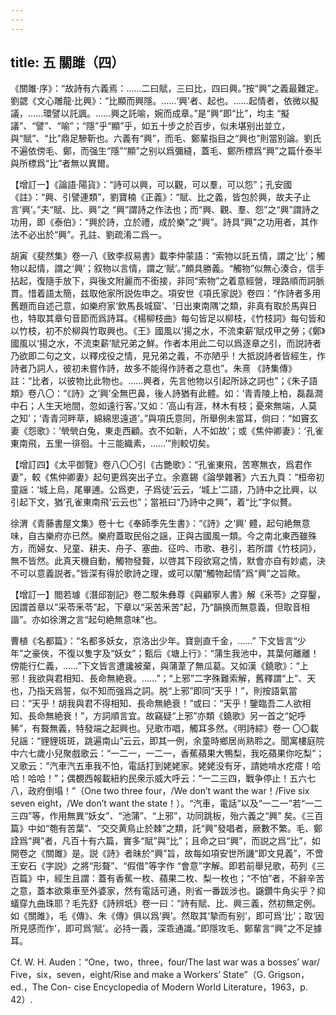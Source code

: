 ```yaml
---
---
---
```

title: 五 關雎（四）
---




《關雎·序》：“故詩有六義焉：……二曰賦，三曰比，四曰興。”按“興”之義最難定。劉勰《文心雕龍·比興》：“比顯而興隱。……‘興’者、起也。……起情者，依微以擬議，……環譬以託諷。……興之託喻，婉而成章。”是“興”即“比”，均主 “擬議”、“譬”、“喻”；“隱”乎“顯”乎，如五十步之於百步，似未堪别出並立，與“賦”、“比”鼎足驂靳也。六義有“興”，而毛、鄭輩指目之“興也”則當别論。劉氏不遍依傍毛、鄭，而强生“隱”“顯”之别以爲彌縫，蓋毛、鄭所標爲“興”之篇什泰半與所標爲“比”者無以異爾。

【增訂一】《論語·陽貨》：“詩可以興，可以觀，可以羣，可以怨”；孔安國《註》：“興、引譬連類”，劉寶楠《正義》：“賦、比之義，皆包於興，故夫子止言‘興’。”夫“賦、比、興”之 “興”謂詩之作法也；而“興、觀、羣、怨”之“興”謂詩之功用，即《泰伯》：“興於詩，立於禮，成於樂”之“興”。詩具“興”之功用者，其作法不必出於“興”。孔註、劉疏淆二爲一。

胡寅《斐然集》卷一八《致李叔易書》載李仲蒙語：“索物以託五情，謂之‘比’；觸物以起情，謂之‘興’；叙物以言情，謂之‘賦’。”頗具勝義。“觸物”似無心湊合，信手拈起，復隨手放下，與後文附麗而不銜接，非同“索物”之着意經營，理路順而詞脈貫。惜着語太簡，兹取他家所説佐申之。項安世《項氏家説》卷四：“作詩者多用舊題而自述己意，如樂府家‘飲馬長城窟’、‘日出東南隅’之類，非真有取於馬與日也，特取其章句音節而爲詩耳。《楊柳枝曲》每句皆足以柳枝，《竹枝詞》每句皆和以竹枝，初不於柳與竹取興也。《王》國風以‘揚之水，不流束薪’賦戍甲之勞；《鄭》國風以‘揚之水，不流束薪’賦兄弟之鮮。作者本用此二句以爲逐章之引，而説詩者乃欲即二句之文，以釋戍役之情，見兄弟之義，不亦陋乎！大抵説詩者皆經生，作詩者乃詞人，彼初未嘗作詩，故多不能得作詩者之意也”。朱熹 《詩集傳》註：“比者，以彼物比此物也。……興者，先言他物以引起所詠之詞也”；《朱子語類》卷八〇：“《詩》之‘興’全無巴鼻，後人詩猶有此體。如：‘青青陵上柏，磊磊澗中石；人生天地間，忽如遠行客。’又如：‘高山有涯，林木有枝；憂來無端，人莫之知’；‘青青河畔草，綿綿思遠道’。”與項氏意同，所舉例未當耳，倘曰：“如竇玄妻《怨歌》：‘煢煢白兔，東走西顧。衣不如新，人不如故’；或《焦仲卿妻》：‘孔雀東南飛，五里一徘徊。十三能織素，……’”則較切矣。

【增訂四】《太平御覽》卷八〇〇引《古艷歌》：“孔雀東飛，苦寒無衣，爲君作妻”，較《焦仲卿妻》起句更爲突出孑立。余嘉錫《論學雜著》六五九頁：“桓帝初童謡：‘城上烏，尾畢逋。公爲吏，子爲徒’云云，‘城上’二語，乃詩中之比興，以引起下文，猶‘孔雀東南飛’云云也”；當衹曰“乃詩中之興”，着“比”字似贅。

徐渭《青藤書屋文集》卷十七《奉師季先生書》：“《詩》之‘興’ 體，起句絶無意味，自古樂府亦已然。樂府蓋取民俗之謡，正與古國風一類。今之南北東西雖殊方，而婦女、兒童、耕夫、舟子、塞曲、征吟、市歌、巷引，若所謂《竹枝詞》，無不皆然。此真天機自動，觸物發聱，以啓其下段欲寫之情，默會亦自有妙處，決不可以意義説者。”皆深有得於歌詩之理，或可以闡“觸物起情”爲“興”之旨歟。

【增訂一】閻若璩《潛邱劄記》卷二駁朱彝尊《與顧寧人書》解《釆苓》之穿鑿，因謂首章以“采苓釆苓”起，下章以“采苦釆苦”起，乃“韻换而無意義，但取音相諧”。亦如徐渭之言“起句絶無意味”也。

曹植《名都篇》：“名都多妖女，京洛出少年。寶劍直千金，……” 下文皆言“少年”之豪俠，不復以隻字及“妖女”；甄后《塘上行》：“蒲生我池中，其葉何離離！傍能行仁義，……”下文皆言遭讒被棄，與蒲葦了無瓜葛。又如漢《鐃歌》：“上邪！我欲與君相知、長命無絶衰。……”；“上邪”二字殊難索解，舊釋謂“上”、天也，乃指天爲誓，似不知而强爲之詞。脱“上邪”即同“天乎！”，則按語氣當曰：“天乎！胡我與君不得相知、長命無絶衰！”或曰：“天乎！鑒臨吾二人欲相知、長命無絶衰！”，方詞順言宜。故竊疑“上邪”亦類《鐃歌》另一首之“妃呼豨”，有聱無義，特發端之起興也。兒歌市唱，觸耳多然。《明詩綜》卷一 〇〇載兒謡：“貍貍斑斑，跳遍南山”云云，即其一例，余童時鄉居尚熟聆之。聞寓樓庭院中六七歲小兒聚戲歌云：“一二一，一二一，香蕉蘋果大鴨梨，我吃蘋果你吃梨”；又歌云：“汽車汽五車我不怕，電話打到姥姥家。姥姥没有牙，請她啃水疙瘩！哈哈！哈哈！”；偶覩西報載紐約民衆示威大呼云：“一二三四，戰争停止！五六七八，政府倒塌！”（One two three four，/We don’t want the war！/Five six seven eight，/We don’t want the state！）。“汽車，電話”以及“一二一”若“一二三四”等，作用無異“妖女”、“池蒲”、“上邪”，功同跳板，殆六義之“興” 矣。《三百篇》中如“匏有苦葉”、“交交黄鳥止於棘”之類，託“興”發唱者，厥數不繁。毛、鄭詮爲“興”者，凡百十有六篇，實多“賦”與“比”；且命之曰“興”，而説之爲“比”，如開卷之《關雎》是。説《詩》者昧於“興”旨，故每如項安世所譏“即文見義”，不啻王安石《字説》之將“形聱”、“假借”等字作 “會意”字解。即若前舉兒歌，苟列《三百篇》中，經生且謂：蓋有香蕉一枚、蘋果二枚、梨一枚也；“不怕”者，不辭辛苦之意，蓋本欲乘車至外婆家，然有電話可通，則省一番跋涉也。鼷鑽牛角尖乎？抑蟻穿九曲珠耶？毛先舒《詩辨坁》卷一曰：“詩有賦、比、興三義，然初無定例。如《關雎》，毛《傳》、朱《傳》俱以爲‘興’。然取其‘摯而有别’，即可爲‘比’；取‘因所見感而作’，即可爲‘賦’。必持一義，深乖通識。”即隱攻毛、鄭輩言“興”之不足據耳。

Cf. W. H. Auden：“One，two，three，four/The last war was a bosses’ war/ Five，six，seven，eight/Rise and make a Workers’ State”（G. Grigson，ed.，The Con- cise Encyclopedia of Modern World Literature，1963，p. 42）.